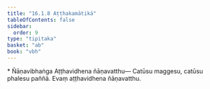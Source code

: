 ```yaml
---
title: "16.1.8 Aṭṭhakamātikā"
tableOfContents: false
sidebar:
  order: 9
type: "tipitaka"
basket: "ab"
book: "vbh"
---
```



<DynamicBreadcrumb />

<Paragraph type="center" book="vbh">
* Ñāṇavibhaṅga
</Paragraph>



<Division number="758" book="vbh">

<Paragraph number="2367" book="vbh">
Aṭṭhavidhena ñāṇavatthu—
</Paragraph>

<Paragraph number="2368" book="vbh">
Catūsu maggesu, catūsu phalesu paññā.
</Paragraph>

<Paragraph number="2369" book="vbh">
Evaṃ aṭṭhavidhena ñāṇavatthu.
</Paragraph>
</Division>